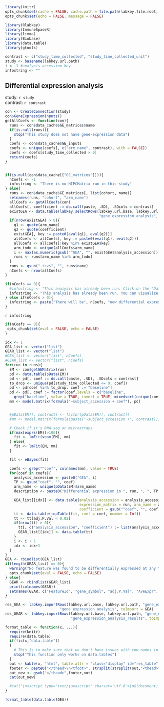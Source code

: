 ```r
library(knitr)
opts_chunk$set(cache = FALSE, cache.path = file.path(labkey.file.root, "cache/DifferentialExpressionAnalysis/"))
opts_chunk$set(echo = FALSE, message = FALSE)
```

```r
library(Rlabkey)
library(ImmuneSpaceR)
library(limma)
library(Biobase)
library(data.table)
library(gtools)
```

```r
contrast <- c("study_time_collected", "study_time_collected_unit")
study <- basename(labkey.url.path)
i <- 1 #analysis accession key
infostring <- ""
```

## Differential expression analysis

study: `r study`  
contrast: `r contrast`

```r
con <- CreateConnection(study)
con$GeneExpressionInputs()
getAllCoefs <- function(con){
  runs <- con$data_cache$GE_matrices$name
  if(is.null(runs)){
    stop("This study does not have gene-expression data")
  }
  coefs <- con$data_cache$GE_inputs
  coefs <- unique(coefs[, c("arm_name", contrast), with = FALSE])
  coefs <- coefs[study_time_collected > 0]
  return(coefs)
}


if(is.null(con$data_cache[["GE_matrices"]])){
  nCoefs <- -1
  infostring <- "There is no HIPCMatrix run in this study"
} else{
  runs <- con$data_cache$GE_matrices[, list(cohort, name)]
  setnames(runs, "cohort", "arm_name")
  allCoefs <- getAllCoefs(con)
  allCoefs[, coefficient := do.call(paste, .SD), .SDcols = contrast]
  existGEA <- data.table(labkey.selectRows(labkey.url.base, labkey.url.path, "gene_expression", 
                                           "gene_expression_analysis", colNameOpt = "rname"))
  if(nrow(existGEA) > 0){
    q1 <- quote(arm_name)
    q2 <- quote(coefficient)
    existGEA[, key := paste0(eval(q1), eval(q2))]
    allCoefs <- allCoefs[, key := paste0(eval(q1), eval(q2))]
    allCoefs <- allCoefs[!key %in% existGEA$key]
    arm_todo <- unique(allCoefs$arm_name)
    i <- max(as.numeric(gsub("^GEA", "", existGEA$analysis_accession))) + 1
    runs <- runs[arm_name %in% arm_todo]
  }
  runs <- gsub(".tsv$", "", runs$name)
  nCoefs <- nrow(allCoefs)
}
```

```r
if(nCoefs == 0){
  #infostring <- "This analysis has already been run. Click on the 'Data' tab for a summary of the anlysis. You can visualize the results using the Heatmap report."
  infostring <- "This analysis has already been run. You can visualize the results using the Heatmap report."
} else if(nCoefs > 0){
  infostring <- paste("There will be", nCoefs, "new differential expression analysis.")
}
```

`r infostring`
```r
if(nCoefs == 0){
 opts_chunk$set(eval = FALSE, echo = FALSE)
}
```

```r
idx <- 1
GEA_list <- vector("list")
GEAR_list <- vector("list")
#GEA_list <- vector("list", nCoefs)
#GEAR_list <- vector("list", nCoefs)
for(run in runs){
  EM <- con$getGEMatrix(run)
  pd <- data.table(pData(EM))
  pd <- pd[, coef := do.call(paste, .SD), .SDcols = contrast]
  to_drop <- unique(pd[study_time_collected <= 0, coef])
  pd <- pd[coef %in% to_drop, coef := "baseline"]
  pd <- pd[, coef := factor(coef,levels = c("baseline",
    grep("baseline", value = TRUE, invert = TRUE, mixedsort(unique(coef)))))]
  mm <- model.matrix(formula("~subject_accession + coef"), pd)


  #pData(EM)[, contrast] <- factor(pData(EM)[, contrast])
  #mm <- model.matrix(formula(paste("~subject_accession +", contrast)), EM)

  # Check if it's RNA-seq or microarrays
  if(max(exprs(EM))>100){
    fit <- lmFit(voom(EM), mm)
  } else{
    fit <- lmFit(EM, mm)
  }

  fit <- eBayes(fit)

  coefs <- grep("^coef", colnames(mm), value = TRUE)
  for(coef in coefs){
    analysis_accession <- paste0("GEA", i)
    TP <- gsub("coef", "", coef)
    arm_name <- unique(pData(EM)$arm_name)
    description <- paste0("Differential expression in ", run, ", ", TP, " vs. baseline")

    GEA_list[[idx]] <- data.table(analysis_accession = analysis_accession,
                                  expression_matrix = run, arm_name = arm_name, 
                                  coefficient = gsub("^coef", "", coef), description = description)
    tt <- data.table(topTable(fit, coef = coef, number = Inf))
    tt <- tt[adj.P.Val < 0.02]
    if(nrow(tt) > 0){
      tt[, c("analysis_accession", "coefficient") := list(analysis_accession, coef)]
      GEAR_list[[idx]] <- data.table(tt)
    }
    i <- i + 1
    idx <- idx+1
  }
}
GEA <- rbindlist(GEA_list)
if(length(GEAR_list) == 0){
  warning("No feature was found to be differentially expressed at any timepoint.")
  opts_chunk$set(eval = FALSE, echo = FALSE)
} else{
  GEAR <- rbindlist(GEAR_list)
  print(colnames(GEAR))
  setnames(GEAR, c("FeatureId", "gene_symbol", "adj.P.Val", "AveExpr", "logFC", "P.Value", "t"), c("feature_id", "gene_symbol", "adj_p_val", "ave_expr", "log_fc", "p_value", "statistic"))
}
```

```r
res_GEA <- labkey.importRows(labkey.url.base, labkey.url.path, "gene_expression", 
                         "gene_expression_analysis", toImport = GEA)
res_GEAR <- labkey.importRows(labkey.url.base, labkey.url.path, "gene_expression",
                              "gene_expression_analysis_results", toImport = GEAR)
```

```r
format_table <- function(x, ...){
  require(knitr)
  require(data.table)
  if(!is(x,"data.table"))
  {
    # This is to make sure that we don't have issues with row names in data.frames
    stop("This function only works on data.tables")
  }
  out <- kable(x, "html", table.attr = 'class="display" id="res_table"', output = FALSE, ...)
  footer <- paste0("</thead>\n<tfoot>", strsplit(strsplit(out,"<thead>")[[1]][2],"</thead>")[[1]][1], "</tfoot>\n")
  out_new <- gsub("</thead>",footer,out)
  cat(out_new)

  #cat("\n<script type='text/javascript' charset='utf-8'>\n$(document).ready(function() {\n $('#res_table').dataTable();\n} );\n</script>\n")
}
```

```r
format_table(data.table(GEA))
```
<script type="text/javascript" charset="utf-8">
    $(document).ready(function() {
        $('#res_table').dataTable();
    } );
</script>
